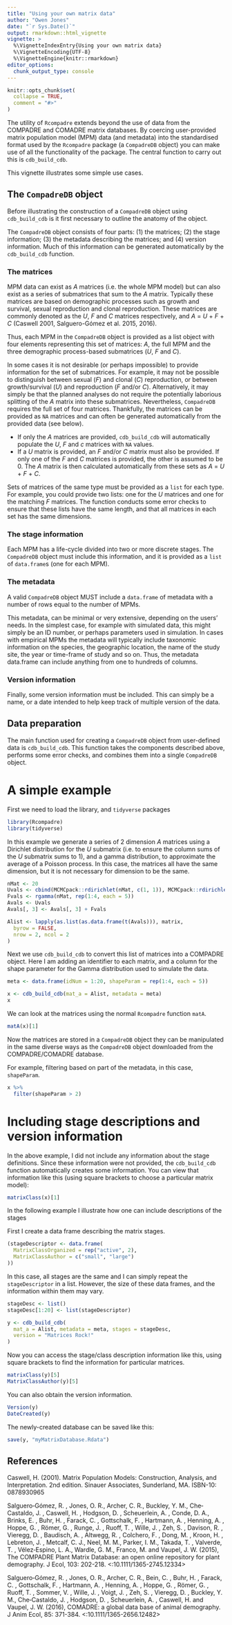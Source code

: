 ```yaml
---
title: "Using your own matrix data"
author: "Owen Jones"
date: "`r Sys.Date()`"
output: rmarkdown::html_vignette
vignette: >
  %\VignetteIndexEntry{Using your own matrix data}
  %\VignetteEncoding{UTF-8}
  %\VignetteEngine{knitr::rmarkdown}
editor_options: 
  chunk_output_type: console
---
```


```r
knitr::opts_chunk$set(
  collapse = TRUE,
  comment = "#>"
)
```

The utility of `Rcompadre` extends beyond the use of data from the COMPADRE and COMADRE matrix databases. By coercing user-provided matrix population model (MPM) data (and metadata) into the standardised format used by the `Rcompadre` package (a `CompadreDB` object) you can make use of all the functionality of the package. The central function to carry out this is `cdb_build_cdb`. 

This vignette illustrates some simple use cases.

## The `CompadreDB` object

Before illustrating the construction of a `CompadreDB` object using `cdb_build_cdb` is it first necessary to outline the anatomy of the object.

The `CompadreDB` object consists of four parts: (1) the matrices; (2) the stage information; (3) the metadata describing the matrices; and (4) version information. Much of this information can be generated automatically by the `cdb_build_cdb` function.

### The matrices 


MPM data can exist as *A* matrices (i.e. the whole MPM model) but can also exist as a series of submatrices that sum to the *A* matrix. Typically these matrices are based on demographic processes such as growth and survival, sexual reproduction and clonal reproduction. These matrices are commonly denoted as the *U*, *F* and *C* matrices respectively, and *A* = *U* + *F* + *C* (Caswell 2001, Salguero-Gómez et al. 2015, 2016).

Thus, each MPM in the `CompadreDB` object is provided as a list object with four elements representing this set of matrices:  *A*, the full MPM and the three demographic process-based submatrices (*U*, *F* and *C*).

In some cases it is not desirable (or perhaps impossible) to provide information for the set of submatrices. For example, it may not be possible to distinguish between sexual (*F*) and clonal (*C*) reproduction, or between growth/survival (*U*) and reproduction (*F* and/or *C*). Alternatively, it may simply be that the planned analyses do not require the potentially laborious splitting of the *A* matrix into these submatrices. Nevertheless, `CompadreDB` requires the full set of four matrices. Thankfully, the matrices can be provided as `NA` matrices and can often be generated automatically from the provided data (see below). 

- If only the *A* matrices are provided, `cdb_build_cdb` will automatically populate the *U*, *F* and *c* matrices with `NA` values.
- If a *U* matrix is provided, an *F* and/or *C* matrix must also be provided. If only one of the *F* and *C* matrices is provided, the other is assumed to be 0. The *A* matrix is then calculated automatically from these sets as *A* = *U* + *F* + *C*. 

Sets of matrices of the same type must be provided as a `list` for each type. For example, you could provide two lists: one for the *U* matrices and one for the matching *F* matrices. The function conducts some error checks to ensure that these lists have the same length, and that all matrices in each set has the same dimensions.

### The stage information

Each MPM has a life-cycle divided into two or more discrete stages. The `CompadreDB` object must include this information, and it is provided as a `list` of `data.frame`s (one for each MPM).

### The metadata

A valid `CompadreDB` object MUST include a `data.frame` of metadata with a number of rows equal to the number of MPMs.

This metadata, can be minimal or very extensive, depending on the users' needs. In the simplest case, for example with simulated data, this might simply be an ID number, or perhaps parameters used in simulation. In cases with empirical MPMs the metadata will typically include taxonomic information on the species, the geographic location, the name of the study site, the year or time-frame of study and so on. Thus, the metadata data.frame can include anything from one to hundreds of columns.

### Version information

Finally, some version information must be included. This can simply be a name, or a date intended to help keep track of multiple version of the data. 

## Data preparation


The main function used for creating a `CompadreDB` object from user-defined data is `cdb_build_cdb`. This function takes the components described above, performs some error checks, and combines them into a single `CompadreDB` object. 


# A simple example

First we need to load the library, and `tidyverse` packages

```r
library(Rcompadre)
library(tidyverse)
```


In this example we generate a series of 2 dimension *A* matrices using a Dirichlet distribution for the *U* submatrix (i.e. to ensure the column sums of the *U* submatrix sums to 1), and a gamma distribution, to approximate the average of a Poisson process. In this case, the matrices all have the same dimension, but it is not necessary for dimension to be the same.

```r
nMat <- 20
Uvals <- cbind(MCMCpack::rdirichlet(nMat, c(1, 1)), MCMCpack::rdirichlet(nMat, c(1, 1)))
Fvals <- rgamma(nMat, rep(1:4, each = 5))
Avals <- Uvals
Avals[, 3] <- Avals[, 3] + Fvals

Alist <- lapply(as.list(as.data.frame(t(Avals))), matrix,
  byrow = FALSE,
  nrow = 2, ncol = 2
)
```

Next we use `cdb_build_cdb` to convert this list of matrices into a COMPADRE object. 
Here I am adding an identifier to each matrix, and a column for the shape parameter for the Gamma distribution used to simulate the data.

```r
meta <- data.frame(idNum = 1:20, shapeParam = rep(1:4, each = 5))

x <- cdb_build_cdb(mat_a = Alist, metadata = meta)
x
```

We can look at the matrices using the normal `Rcompadre` function `matA`.

```r
matA(x)[1]
```

Now the matrices are stored in a `CompadreDB` object they can be manipulated in the same diverse ways as the `CompadreDB` object downloaded from the COMPADRE/COMADRE database.

For example, filtering based on part of the metadata, in this case, `shapeParam`.
```r
x %>%
  filter(shapeParam > 2)
```


# Including stage descriptions and version information

In the above example, I did not include any information about the stage definitions. Since these information were not provided, the `cdb_build_cdb` function automatically creates some information. You can view that information like this (using square brackets to choose a particular matrix model):

```r
matrixClass(x)[1]
```


In the following example I illustrate how one can include descriptions of the stages

First I create a data frame describing the matrix stages. 

```r
(stageDescriptor <- data.frame(
  MatrixClassOrganized = rep("active", 2),
  MatrixClassAuthor = c("small", "large")
))
```

In this case, all stages are the same and I can simply repeat the `stageDescriptor` in a list. However, the size of these data frames, and the information within them may vary.

```r
stageDesc <- list()
stageDesc[1:20] <- list(stageDescriptor)
```

```r
y <- cdb_build_cdb(
  mat_a = Alist, metadata = meta, stages = stageDesc,
  version = "Matrices Rock!"
)
```

Now you can access the stage/class description information like this, using square brackets to find the information for particular matrices.

```r
matrixClass(y)[5]
MatrixClassAuthor(y)[5]
```



You can also obtain the version information.
```r
Version(y)
DateCreated(y)
```

The newly-created database can be saved like this:
```r
save(y, "myMatrixDatabase.Rdata")
```






## References

Caswell, H. (2001). Matrix Population Models: Construction, Analysis, and Interpretation. 2nd edition. Sinauer Associates, Sunderland, MA. ISBN-10: 0878930965

Salguero‐Gómez, R. , Jones, O. R., Archer, C. R., Buckley, Y. M., Che‐Castaldo, J. , Caswell, H. , Hodgson, D. , Scheuerlein, A. , Conde, D. A., Brinks, E. , Buhr, H. , Farack, C. , Gottschalk, F. , Hartmann, A. , Henning, A. , Hoppe, G. , Römer, G. , Runge, J. , Ruoff, T. , Wille, J. , Zeh, S. , Davison, R. , Vieregg, D. , Baudisch, A. , Altwegg, R. , Colchero, F. , Dong, M. , Kroon, H. , Lebreton, J. , Metcalf, C. J., Neel, M. M., Parker, I. M., Takada, T. , Valverde, T. , Vélez‐Espino, L. A., Wardle, G. M., Franco, M. and Vaupel, J. W. (2015), The COMPADRE Plant Matrix Database: an open online repository for plant demography. J Ecol, 103: 202-218. <\doi:10.1111/1365-2745.12334>

Salguero‐Gómez, R. , Jones, O. R., Archer, C. R., Bein, C. , Buhr, H. , Farack, C. , Gottschalk, F. , Hartmann, A. , Henning, A. , Hoppe, G. , Römer, G. , Ruoff, T. , Sommer, V. , Wille, J. , Voigt, J. , Zeh, S. , Vieregg, D. , Buckley, Y. M., Che‐Castaldo, J. , Hodgson, D. , Scheuerlein, A. , Caswell, H. and Vaupel, J. W. (2016), COMADRE: a global data base of animal demography. J Anim Ecol, 85: 371-384. <\doi:10.1111/1365-2656.12482>

